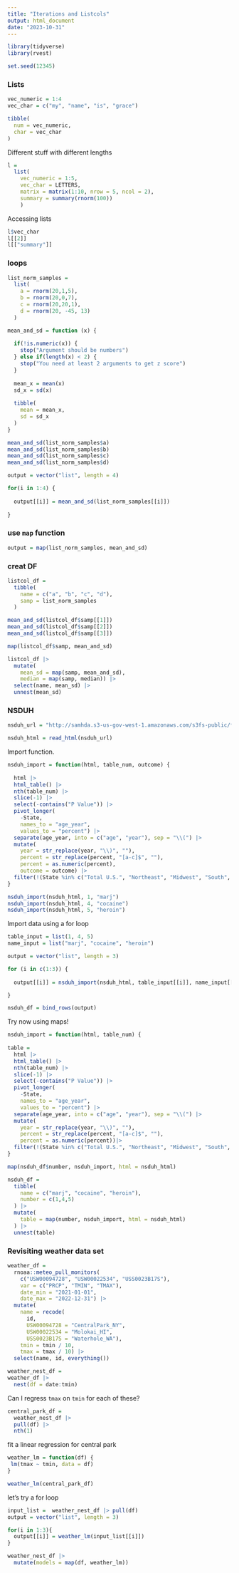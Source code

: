 ```yaml
---
title: "Iterations and Listcols"
output: html_document
date: "2023-10-31"
---
```


```r
library(tidyverse)
library(rvest)
```

```r
set.seed(12345)
```

### Lists
```r
vec_numeric = 1:4 
vec_char = c("my", "name", "is", "grace")

tibble(
  num = vec_numeric,
  char = vec_char
)
```

Different stuff with different lengths 
```r
l = 
  list( 
    vec_numeric = 1:5, 
    vec_char = LETTERS,
    matrix = matrix(1:10, nrow = 5, ncol = 2),
    summary = summary(rnorm(100))
    )
```

Accessing lists 
```r
l$vec_char
l[[2]]
l[["summary"]]
```

### loops 
```r
list_norm_samples = 
  list(
    a = rnorm(20,1,5),
    b = rnorm(20,0,7),
    c = rnorm(20,20,1),
    d = rnorm(20, -45, 13)
  )
```

```r
mean_and_sd = function (x) {
  
  if(!is.numeric(x)) {
    stop("Argument should be numbers")
  } else if(length(x) < 2) {
    stop("You need at least 2 arguments to get z score")
  }
  
  mean_x = mean(x)
  sd_x = sd(x)
  
  tibble(
    mean = mean_x,
    sd = sd_x
  )
}
```

```r
mean_and_sd(list_norm_samples$a)
mean_and_sd(list_norm_samples$b)
mean_and_sd(list_norm_samples$c)
mean_and_sd(list_norm_samples$d)
```

```r
output = vector("list", length = 4)

for(i in 1:4) {
  
  output[[i]] = mean_and_sd(list_norm_samples[[i]])
  
}
```


### use `map` function 
```r
output = map(list_norm_samples, mean_and_sd)
```

### creat DF 
```r
listcol_df = 
  tibble(
    name = c("a", "b", "c", "d"),
    samp = list_norm_samples
  )
```

```r
mean_and_sd(listcol_df$samp[[1]])
mean_and_sd(listcol_df$samp[[2]])
mean_and_sd(listcol_df$samp[[3]])

map(listcol_df$samp, mean_and_sd)

listcol_df |> 
  mutate(
    mean_sd = map(samp, mean_and_sd),
    median = map(samp, median)) |> 
  select(name, mean_sd) |> 
  unnest(mean_sd)
```

### NSDUH
```r
nsduh_url = "http://samhda.s3-us-gov-west-1.amazonaws.com/s3fs-public/field-uploads/2k15StateFiles/NSDUHsaeShortTermCHG2015.htm"

nsduh_html = read_html(nsduh_url)
```

Import function. 
```r
nsduh_import = function(html, table_num, outcome) {
  
  html |> 
  html_table() |> 
  nth(table_num) |>
  slice(-1) |> 
  select(-contains("P Value")) |>
  pivot_longer(
    -State,
    names_to = "age_year", 
    values_to = "percent") |>
  separate(age_year, into = c("age", "year"), sep = "\\(") |>
  mutate(
    year = str_replace(year, "\\)", ""),
    percent = str_replace(percent, "[a-c]$", ""),
    percent = as.numeric(percent),
    outcome = outcome) |>
  filter(!(State %in% c("Total U.S.", "Northeast", "Midwest", "South", "West")))
}

nsduh_import(nsduh_html, 1, "marj")
nsduh_import(nsduh_html, 4, "cocaine")
nsduh_import(nsduh_html, 5, "heroin")
```

Import data using a for loop 
```r
table_input = list(1, 4, 5)
name_input = list("marj", "cocaine", "heroin")

output = vector("list", length = 3)

for (i in c(1:3)) {
  
  output[[i]] = nsduh_import(nsduh_html, table_input[[i]], name_input[[i]])

}

nsduh_df = bind_rows(output)
```

Try now using maps! 
```r
nsduh_import = function(html, table_num) {
  
table = 
  html |> 
  html_table() |> 
  nth(table_num) |>
  slice(-1) |> 
  select(-contains("P Value")) |>
  pivot_longer(
    -State,
    names_to = "age_year", 
    values_to = "percent") |>
  separate(age_year, into = c("age", "year"), sep = "\\(") |>
  mutate(
    year = str_replace(year, "\\)", ""),
    percent = str_replace(percent, "[a-c]$", ""),
    percent = as.numeric(percent))|>
  filter(!(State %in% c("Total U.S.", "Northeast", "Midwest", "South", "West")))
}

map(nsduh_df$number, nsduh_import, html = nsduh_html)

nsduh_df = 
  tibble(
    name = c("marj", "cocaine", "heroin"),
    number = c(1,4,5)
  ) |> 
  mutate(
    table = map(number, nsduh_import, html = nsduh_html)
  ) |> 
  unnest(table)

```

### Revisiting weather data set 
```r
weather_df = 
  rnoaa::meteo_pull_monitors(
    c("USW00094728", "USW00022534", "USS0023B17S"),
    var = c("PRCP", "TMIN", "TMAX"), 
    date_min = "2021-01-01",
    date_max = "2022-12-31") |>
  mutate(
    name = recode(
      id, 
      USW00094728 = "CentralPark_NY", 
      USW00022534 = "Molokai_HI",
      USS0023B17S = "Waterhole_WA"),
    tmin = tmin / 10,
    tmax = tmax / 10) |>
  select(name, id, everything())
```

```r
weather_nest_df = 
weather_df |> 
  nest(df = date:tmin)
```

Can I regress `tmax` on `tmin` for each of these? 
```r
central_park_df = 
  weather_nest_df |> 
  pull(df) |> 
  nth(1)
```

fit a linear regression for central park 
```r
weather_lm = function(df) {
 lm(tmax ~ tmin, data = df) 
}

weather_lm(central_park_df)
```

let's try a for loop 
```r
input_list =  weather_nest_df |> pull(df) 
output = vector("list", length = 3)

for(i in 1:3){
  output[[i]] = weather_lm(input_list[[i]])
}

weather_nest_df |> 
  mutate(models = map(df, weather_lm))
```

